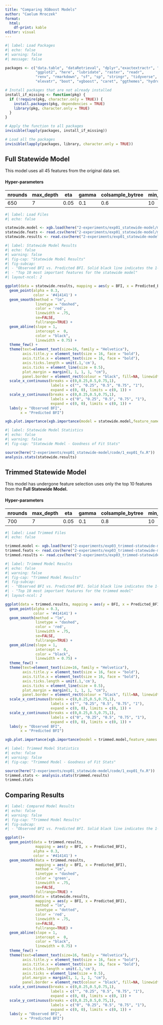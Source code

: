 ```yaml
---
title: "Comparing XGBoost Models"
author: "Caelum Mroczek"
format: 
  html:
    df-print: kable
editor: visual
---
```


```r
#| label: Load Packages 
#| echo: false
#| warning: false
#| message: false

packages <- c("data.table", "dataRetrieval", "dplyr","exactextractr", "knitr",
              "ggplot2", "here", "lubridate", "raster", "readr",
              "renv", "rmarkdown", "sf", "sp", "stringr", "tidyverse", "terra",
              "elevatr", "boot", "xgboost", "caret", "ggthemes", "hydroGOF", "Kendall")

# Install packages that are not already installed
install_if_missing <- function(pkg) {
  if (!require(pkg, character.only = TRUE)) {
    install.packages(pkg, dependencies = TRUE)
    library(pkg, character.only = TRUE)
  }
}

# Apply the function to all packages
invisible(lapply(packages, install_if_missing))

# Load all the packages
invisible(lapply(packages, library, character.only = TRUE))
```

## Full Statewide Model

This model uses all 45 features from the original data set.

#### Hyper-parameters

| nrounds | max_depth | eta  | gamma | colsample_bytree | min_child_weight | subsample |
|---------|-----------|------|-------|------------------|------------------|-----------|
| 650     | 7         | 0.05 | 0.1   | 0.6              | 10               | 1         |

```r
#| label: Load Files 
#| echo: false

statewide.model <- xgb.load(here("2-experiments/exp01_statewide-model/models/xgb.statewide"))
statewide.feats <- read.csv(here("2-experiments/exp01_statewide-model/models/xgb.feature-names.csv"))
statewide.results <- read.csv(here("2-experiments/exp01_statewide-model/data/statewide-model_results.csv"))
```

```r
#| label: Statewide Model Results
#| echo: false
#| warning: false
#| fig-cap: "Statewide Model Results"
#| fig-subcap: 
#| - "Observed BFI vs. Predicted BFI. Solid black line indicates the 1-to-1 line, red dashed line is regressed to the data."
#| - "Top 10 most important features for the statewide model"
#| layout-ncol: 2

ggplot(data = statewide.results, mapping = aes(y = BFI, x = Predicted_BFI))+
  geom_point(alpha = 0.3,
             color = '#414141') +
  geom_smooth(method = "lm",
              linetype = "dashed",
              color = 'red',
              linewidth = .75,
              se=FALSE,
              fullrange=TRUE) +
  geom_abline(slope = 1,
              intercept =  0,
              color = "black",
              linewidth = 0.75) +
  theme_few() +
  theme(text=element_text(size=16, family = "Helvetica"),
        axis.title.y = element_text(size = 16, face = "bold"),
        axis.title.x = element_text(size = 16, face = "bold"),
        axis.ticks.length = unit(.1,'cm'),
        axis.ticks = element_line(size = 0.5),
        plot.margin = margin(1, 1, 1, 1, "cm"),
        panel.border = element_rect(colour = "black", fill=NA, linewidth=1)) +
  scale_x_continuous(breaks = c(0,0.25,0.5,0.75,1),
                     labels = c("", "0.25", "0.5", "0.75", "1"),
                     expand = c(0, 0), limits = c(0, 1)) +
  scale_y_continuous(breaks = c(0,0.25,0.5,0.75,1),
                     labels = c("0", "0.25", "0.5", "0.75", "1"),
                     expand = c(0, 0), limits = c(0, 1)) +
  labs(y = "Observed BFI",
       x = "Predicted BFI")

xgb.plot.importance(xgb.importance(model = statewide.model,feature_names = statewide.feats[,1]), rel_to_first = TRUE, top_n = 10)
```

```r
#| label: Statewide Model Statistics
#| echo: false
#| warning: false
#| fig-cap: "Statewide Model - Goodness of Fit Stats"

source(here("2-experiments/exp01_statewide-model/code/1_exp01_fx.R"))
analysis.stats(statewide.results)
```

## Trimmed Statewide Model

This model has undergone feature selection uses only the top 10 features from the **Full Statewide Model.**

#### Hyper-parameters

| nrounds | max_depth | eta  | gamma | colsample_bytree | min_child_weight | subsample |
|---------|-----------|------|-------|------------------|------------------|-----------|
| 700     | 7         | 0.05 | 0.1   | 0.8              | 10               | 1         |

```r
#| label: Load Trimmed Files 
#| echo: false

trimmed.model <- xgb.load(here("2-experiments/exp03_trimmed-statewide-model/models/xgb.trimmed-statewide"))
trimmed.feats <- read.csv(here("2-experiments/exp03_trimmed-statewide-model/models/xgb.feature-names.csv"))
trimmed.results <- read.csv(here("2-experiments/exp03_trimmed-statewide-model/data/trimmed-statewide-model_results.csv"))
```

```r
#| label: Trimmed Model Results
#| echo: false
#| warning: false
#| fig-cap: "Trimmed Model Results"
#| fig-subcap: 
#| - "Observed BFI vs. Predicted BFI. Solid black line indicates the 1-to-1 line, red dashed line is regressed to the data."
#| - "Top 10 most important features for the trimmed model"
#| layout-ncol: 2

ggplot(data = trimmed.results, mapping = aes(y = BFI, x = Predicted_BFI))+
  geom_point(alpha = 0.3,
             color = '#414141') +
  geom_smooth(method = "lm",
              linetype = "dashed",
              color = 'red',
              linewidth = .75,
              se=FALSE,
              fullrange=TRUE) +
  geom_abline(slope = 1,
              intercept =  0,
              color = "black",
              linewidth = 0.75) +
  theme_few() +
  theme(text=element_text(size=16, family = "Helvetica"),
        axis.title.y = element_text(size = 16, face = "bold"),
        axis.title.x = element_text(size = 16, face = "bold"),
        axis.ticks.length = unit(.1,'cm'),
        axis.ticks = element_line(size = 0.5),
        plot.margin = margin(1, 1, 1, 1, "cm"),
        panel.border = element_rect(colour = "black", fill=NA, linewidth=1)) +
  scale_x_continuous(breaks = c(0,0.25,0.5,0.75,1),
                     labels = c("", "0.25", "0.5", "0.75", "1"),
                     expand = c(0, 0), limits = c(0, 1)) +
  scale_y_continuous(breaks = c(0,0.25,0.5,0.75,1),
                     labels = c("0", "0.25", "0.5", "0.75", "1"),
                     expand = c(0, 0), limits = c(0, 1)) +
  labs(y = "Observed BFI",
       x = "Predicted BFI")

xgb.plot.importance(xgb.importance(model = trimmed.model,feature_names = trimmed.feats[,1]), rel_to_first = TRUE, top_n = 10)
```

```r
#| label: Trimmed Model Statistics
#| echo: false
#| warning: false
#| fig-cap: "Trimmed Model - Goodness of Fit Stats"

source(here("2-experiments/exp01_statewide-model/code/1_exp01_fx.R"))
trimmed.stats <- analysis.stats(trimmed.results)
trimmed.stats
```

## Comparing Results

```r
#| label: Compared Model Results 
#| echo: false
#| warning: false
#| fig-cap: "Trimmed Model Results"
#| fig-subcap: 
#| - "Observed BFI vs. Predicted BFI. Solid black line indicates the 1-to-1 line, red dotted line is regressed to the statewide model data, green dashed line is regressed to the trimmed model data."

ggplot()+
  geom_point(data = trimmed.results,
              mapping = aes(y = BFI, x = Predicted_BFI),
             alpha = 0.3,
             color = '#414141') +
  geom_smooth(data = trimmed.results,
              mapping = aes(y = BFI, x = Predicted_BFI),
              method = "lm",
              linetype = "dashed",
              color = 'green',
              linewidth = .75,
              se=FALSE,
              fullrange=TRUE) +
  geom_smooth(data = statewide.results,
              mapping = aes(y = BFI, x = Predicted_BFI),
              method = "lm",
              linetype = "dotted",
              color = 'red',
              linewidth = .75,
              se=FALSE,
              fullrange=TRUE) +
  geom_abline(slope = 1,
              intercept =  0,
              color = "black",
              linewidth = 0.75) +
  theme_few() +
  theme(text=element_text(size=16, family = "Helvetica"),
        axis.title.y = element_text(size = 16, face = "bold"),
        axis.title.x = element_text(size = 16, face = "bold"),
        axis.ticks.length = unit(.1,'cm'),
        axis.ticks = element_line(size = 0.5),
        plot.margin = margin(1, 1, 1, 1, "cm"),
        panel.border = element_rect(colour = "black", fill=NA, linewidth=1)) +
  scale_x_continuous(breaks = c(0,0.25,0.5,0.75,1),
                     labels = c("", "0.25", "0.5", "0.75", "1"),
                     expand = c(0, 0), limits = c(0, 1)) +
  scale_y_continuous(breaks = c(0,0.25,0.5,0.75,1),
                     labels = c("0", "0.25", "0.5", "0.75", "1"),
                     expand = c(0, 0), limits = c(0, 1)) +
  labs(y = "Observed BFI",
       x = "Predicted BFI")
```
